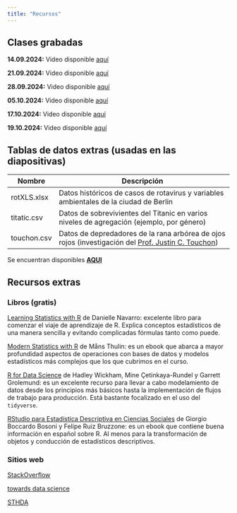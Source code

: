 ---
title: "Recursos"
---

## Clases grabadas

**14.09.2024:** Video disponible [aquí](https://1drv.ms/v/s!Alfvg7qfFuKTgdJnMSCNvwD5ZyGcsg){target="_blank"}

**21.09.2024:** Video disponible [aquí](https://1drv.ms/v/s!Alfvg7qfFuKTgdJoKLPwAQZ2uKXbZA?e=rIUYFB){target="_blank"}

**28.09.2024:** Video disponible [aquí](https://1drv.ms/v/s!Alfvg7qfFuKTgdJp69zze5nbKzqIKw?e=c3OueK){target="_blank"}

**05.10.2024:** Video disponible [aquí](https://1drv.ms/v/s!Alfvg7qfFuKTgdJqRuNe7rIQIva3UQ?e=CEbmJ5){target="_blank"}

**17.10.2024:** Video disponible [aquí](https://1drv.ms/v/s!Alfvg7qfFuKTgdJr6lNu7lYT_YUzyQ?e=Cjbq6m){target="_blank"}

**19.10.2024:** Video disponible [aquí](https://1drv.ms/v/s!Alfvg7qfFuKTgdJsmpgOSpIl461_WQ?e=BCS19o){target="_blank"}

## Tablas de datos extras (usadas en las diapositivas)

| Nombre      | Descripción                                                                                                                                                  |
|-------------|--------------------------------------------------------------------------------------------------------------------------------------------------------------|
| rotXLS.xlsx | Datos históricos de casos de rotavirus y variables ambientales de la ciudad de Berlin                                                                        |
| titatic.csv | Datos de sobrevivientes del Titanic en varios niveles de agregación (ejemplo, por género)                                                                    |
| touchon.csv | Datos de depredadores de la rana arbórea de ojos rojos (investigación del [Prof. Justin C. Touchon](https://www.jstor.org/stable/23436298){target="_blank"}) |

Se encuentran disponibles [**AQUI**](https://drive.google.com/file/d/1hy542F5j9OsucWlr8m_R9OaX4lRdDTc1/view?usp=drive_link){target="_blank"}



## Recursos extras

### Libros (gratis)

[Learning Statistics with R](https://learningstatisticswithr.com/){target="_blank"} de Danielle Navarro: excelente libro para comenzar el viaje de aprendizaje de R. Explica conceptos estadísticos de una manera sencilla y evitando complicadas fórmulas tanto como puede.

[Modern Statistics with R](https://modernstatisticswithr.com/){target="_blank"} de Måns Thulin: es un ebook que abarca a mayor profundidad aspectos de operaciones con bases de datos y modelos estadísticos más complejos que los que cubrimos en el curso.

[R for Data Science](https://r4ds.hadley.nz/){target="_blank"} de Hadley Wickham, Mine Çetinkaya-Rundel y Garrett Grolemund: es un excelente recurso para llevar a cabo modelamiento de datos desde los principios más básicos hasta la implementación de flujos de trabajo para producción. Está bastante focalizado en el uso del `tidyverse`.

[RStudio para Estadística Descriptiva en Ciencias Sociales](https://bookdown.org/gboccardo/manual-ED-UCH/) de Giorgio Boccardo Bosoni y Felipe Ruiz Bruzzone: es un ebook que contiene buena información en español sobre R. Al menos para la transformación de objetos y conducción de estadísticos descriptivos.

### Sitios web

[StackOverflow](https://stackoverflow.com/){target="_blank"}

[towards data science](https://towardsdatascience.com/){target="_blank"}

[STHDA](http://www.sthda.com/english/){target="_blank"}
